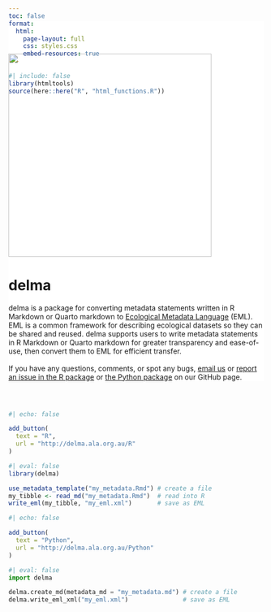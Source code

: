 ```yaml
---
toc: false
format: 
  html:
    page-layout: full
    css: styles.css
    embed-resources: true
---
```


```r
#| include: false
library(htmltools)
source(here::here("R", "html_functions.R"))
```

::: {.column-screen style="background-color: #FFFFFF; padding-top: 50px; margin-top: -4vh"}

::: {.column-page layout-ncol=2 layout-align=center}

![](images/logo.png){width=400px style='margin-left:auto;margin-right:auto;'}


# delma

delma is a package for converting metadata statements written in R Markdown or Quarto markdown to [Ecological Metadata Language](https://eml.ecoinformatics.org/) (EML). EML is a common framework for describing ecological datasets so they can be shared and reused. delma supports users to write metadata statements in R Markdown or Quarto markdown for greater transparency and ease-of-use, then convert them to EML for efficient transfer. 
<br>
<br>
If you have any questions, comments, or spot any bugs, [email us](mailto:support@ala.org.au) or [report an issue in the R package](https://github.com/AtlasOfLivingAustralia/delma) or [the Python package](https://github.com/AtlasOfLivingAustralia/galaxias-python) on our GitHub page.

:::

:::


:::{.column-screen}

:::{.column-page style="padding-top: 30px;"}

::: {.grid}
::: {.g-col-lg-6 .g-col-12}

```r
#| echo: false

add_button(
  text = "R",
  url = "http://delma.ala.org.au/R"
)
```




```r
#| eval: false
library(delma)

use_metadata_template("my_metadata.Rmd") # create a file
my_tibble <- read_md("my_metadata.Rmd")  # read into R
write_eml(my_tibble, "my_eml.xml")       # save as EML
```


:::

::: {.g-col-lg-6 .g-col-12}

```r
#| echo: false

add_button(
  text = "Python",
  url = "http://delma.ala.org.au/Python"
)
```


```python
#| eval: false
import delma

delma.create_md(metadata_md = "my_metadata.md") # create a file
delma.write_eml_xml("my_eml.xml")               # save as EML
```



:::

:::

:::
:::
